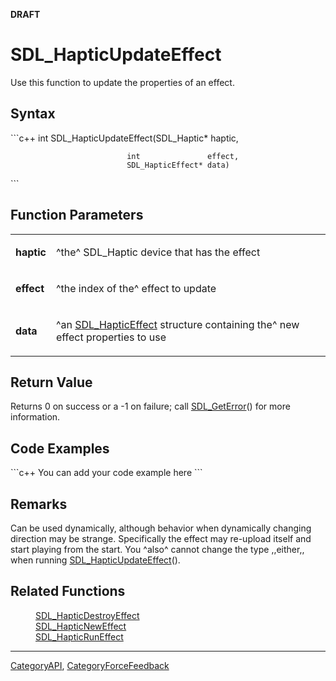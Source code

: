 <!-- pragma section-numbers off -->
<!-- pragma disable-camelcase -->
'''DRAFT'''

= SDL_HapticUpdateEffect =
Use this function to update the properties of an effect.


== Syntax ==
```c++
int SDL_HapticUpdateEffect(SDL_Haptic*       haptic,
                           int               effect,
                           SDL_HapticEffect* data)
```

== Function Parameters ==
{|
|'''haptic'''
|^the^ SDL_Haptic device that has the effect
|-
|'''effect'''
|^the index of the^ effect to update
|-
|'''data'''
|^an [[SDL_HapticEffect]] structure containing the^ new effect properties to use
|}

== Return Value ==
Returns 0 on success or a -1 on failure; call [[SDL_GetError]]() for more information.

== Code Examples ==
```c++
You can add your code example here
```

== Remarks ==
Can be used dynamically, although behavior when dynamically changing direction may be strange. Specifically the effect may re-upload itself and start playing from the start. You ^also^ cannot change the type ,,either,, when running [[SDL_HapticUpdateEffect]]().

== Related Functions ==
:[[SDL_HapticDestroyEffect]]
:[[SDL_HapticNewEffect]]
:[[SDL_HapticRunEffect]]

----
[[CategoryAPI]], [[CategoryForceFeedback]]
